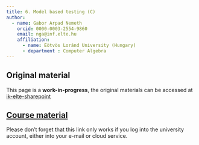 ```yaml
---
title: 6. Model based testing (C)
author:
  - name: Gabor Arpad Nemeth
    orcid: 0000-0003-2554-9860
    email: nga@inf.elte.hu
    affiliation:
      - name: Eötvös Loránd University (Hungary)
      - department : Computer Algebra
---
```


## Original material
This page is a **work-in-progress**, the original materials can be accessed at [ik-elte-sharepoint](https://ikelte-my.sharepoint.com/:f:/g/personal/nga_inf_elte_hu/EvcrSJlX5z9BvdmDI6qwtOcB0bryxoCjgOd_MklDLrF4Vg?e=Th8gV5)

::: {.callout-important}
## [Course material](https://ikelte-my.sharepoint.com/:f:/g/personal/nga_inf_elte_hu/EvcrSJlX5z9BvdmDI6qwtOcB0bryxoCjgOd_MklDLrF4Vg?e=Th8gV5)
Please don't forget that this link only works if you log into the university account, either into your e-mail or cloud service.
:::